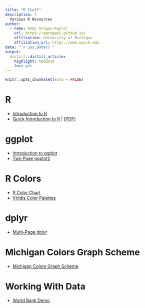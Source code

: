 ```yaml
---
title: "R Stuff"
description: |
  Various R Resources
author:
  - name: Andy Grogan-Kaylor 
    url: https://agrogan1.github.io/
    affiliation: University of Michigan
    affiliation_url: https://www.umich.edu
date: "`r Sys.Date()`"
output:
  distill::distill_article:
    highlight: haddock
    toc: yes
---
```


```r

knitr::opts_chunk$set(echo = FALSE)

```

# R

* [Introduction to R](./introduction-to-R/introduction-to-R.html)
* [Quick Introduction to R](./quick-intro-R/quick-intro-R.html) | [[PDF](./quick-intro-R/quick-intro-R.pdf)]

# ggplot

* [Introduction to ggplot](https://agrogan1.github.io/R/introduction-to-ggplot2/introduction-to-ggplot2.html)
* [Two Page ggplot2](./two-page-ggplot2/two-page-ggplot2.pdf)

# R Colors

* [R Color Chart](./colors/colors.html)
* [Viridis Color Palettes](./viridis/viridis.html)

# dplyr

* [Multi-Page dplyr](./multi-page-dplyr/multi-page-dplyr.html)

# Michigan Colors Graph Scheme

* [Michigan Colors Graph Scheme](./michigancolors-demo/michigancolors-demo.html)

# Working With Data

* [World Bank Demo](https://agrogan1.github.io/R/wbdemo/)

